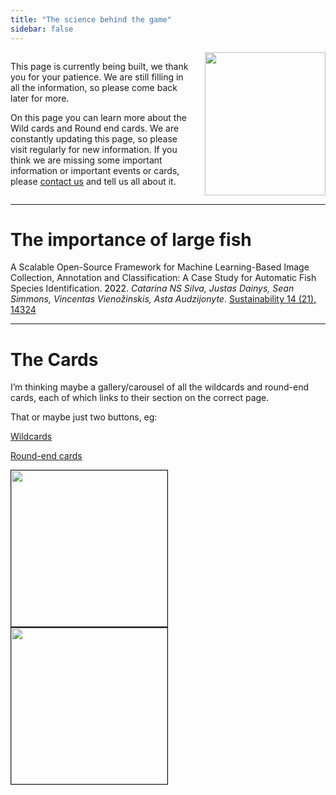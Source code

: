 ```yaml
---
title: "The science behind the game"
sidebar: false
---
```


::: columns
::: {.column width="60%"}
::: callout-caution
This page is currently being built, we thank you for your patience. We are still filling in all the information, so please come back later for more.
:::

On this page you can learn more about the Wild cards and Round end cards. We are constantly updating this page, so please visit regularly for new information. If you think we are missing some important information or important events or cards, please [contact us](AboutDevs.qmd#sec-contact) and tell us all about it.
:::
::: {.column width="40%" margin-left="5%"}
::: {.text-center margin-bottom="2em"}
<img src="/images/spongeDive.jpg" style="width:100%; position:relative;" fig-alt="alternate"/>
<figcaption>Dive at a Reef Life Survey site. Photo credit: Rick Stuart-Smith, [reeflifesurvey.com](https://reeflifesurvey.com)</figcaption>
:::
:::
:::

------------------------------------------------------------------------

# The importance of large fish

A Scalable Open-Source Framework for Machine Learning-Based Image Collection, Annotation and Classification: A Case Study for Automatic Fish Species Identification. [2022.]{style="color:black;"} *Catarina NS Silva, Justas Dainys, Sean Simmons, Vincentas Vienožinskis, Asta Audzijonyte*. [Sustainability 14 (21), 14324](https://www.mdpi.com/2071-1050/14/21/14324)

------------------------------------------------------------------------

# The Cards

::: callout-caution
I'm thinking maybe a gallery/carousel  of all the wildcards and round-end cards, each of which links to their section on the correct page. 

That or maybe just two buttons, eg:
:::

:::::::: container
::::::: {.row .d-flex .max-width}

:::: {.col .flex-width .buffer-10}
<!-- empty buffer column -->
::::

:::: {.col .flex-width margin-right="7.5%"}
::: {.h2 .text-center}
[Wildcards](pages/WildCards.qmd)
:::
::::

:::: {.col .fixed-width .buffer-10}
<!-- empty buffer column -->
::::

:::: {.col .flex-width margin-left="7.5%"}
::: {.h2 .text-center}
[Round-end cards](pages/WildCards.qmd)
:::
::::

:::: {.col .flex-width .buffer-10}
<!-- empty buffer column -->
::::

:::::::

::::::: {.row .d-flex .max-width}

:::: {.col .flex-width .buffer-10}
<!-- empty buffer column -->
::::

:::: {.col .align-self-center .fixed-width}
::: {.image-container .image-card}
<p style="padding: 0px 0px 0px 0px; margin: 0px 0px 0px 0px;">
[<img src="/images/cards/placeholder.png" border="1px solid" width="250px"/>](pages/WildCards.qmd)
</p>
:::
::::

:::: {.col .fixed-width .buffer-10 style="margin-right: 7.5%; margin-left: 7.5%;"}
<!-- empty buffer column -->
::::

:::: {.col .align-self-center .fixed-width}
::: {.image-container .image-card}
<p style="padding: 0px 0px 0px 0px; margin: 0px 0px 0px 0px;">
[<img src="/images/cards/placeholder.png" border="1px solid" width="250px"/>](pages/RoundEndCards.qmd)
</p>
:::
::::

:::: {.col .flex-width .buffer-10}
<!-- empty buffer column -->
::::

:::::::
::::::::
